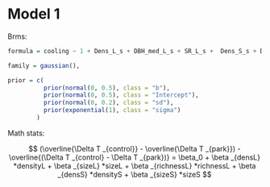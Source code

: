 # Model 1

Brms:

```r
formula = cooling ~ 1 + Dens_L_s + DBH_med_L_s + SR_L_s +  Dens_S_s + DBH_med_S_s + (1 | tod) + (1 | Park),

family = gaussian(),

prior = c( 
          prior(normal(0, 0.5), class = "b"),
          prior(normal(0, 0.5), class = "Intercept"),
          prior(normal(0, 0.2), class = "sd"),
          prior(exponential(1), class = "sigma")
        )
```

Math stats:

$$
(\overline{\Delta T _{control}} - \overline{\Delta T _{park}}) - \overline{(\Delta T _{control} - \Delta T _{park})} = \beta_0 + \beta _{densL} *densityL + \beta _{sizeL} *sizeL + \beta _{richnessL} *richnessL + \beta _{densS} *densityS + \beta _{sizeS} *sizeS
$$
